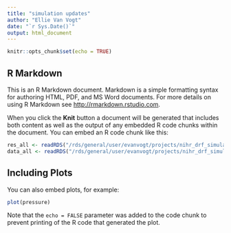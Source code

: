 ```yaml
---
title: "simulation updates"
author: "Ellie Van Vogt"
date: "`r Sys.Date()`"
output: html_document
---
```


```r
knitr::opts_chunk$set(echo = TRUE)
```

## R Markdown

This is an R Markdown document. Markdown is a simple formatting syntax for authoring HTML, PDF, and MS Word documents. For more details on using R Markdown see <http://rmarkdown.rstudio.com>.

When you click the **Knit** button a document will be generated that includes both content as well as the output of any embedded R code chunks within the document. You can embed an R code chunk like this:

```r
res_all <- readRDS("/rds/general/user/evanvogt/projects/nihr_drf_simulations/live/results/all/sim_results_all.RDS")
data_all <- readRDS("/rds/general/user/evanvogt/projects/nihr_drf_simulations/live/results/all/sim_results_all.RDS")
```

## Including Plots

You can also embed plots, for example:

```r
plot(pressure)
```

Note that the `echo = FALSE` parameter was added to the code chunk to prevent printing of the R code that generated the plot.
